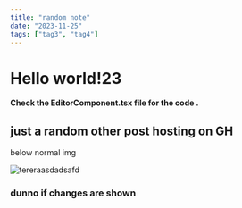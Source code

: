 ```yaml
---
title: "random note"
date: "2023-11-25"
tags: ["tag3", "tag4"]
---
```


# Hello world!23

**Check the EditorComponent.tsx file for the code .**

## just a random other post hosting on GH

<MyCustomImage src="https://raw.githubusercontent.com/J-Zet/cgps-content/main/images/3333.png" alt="some alt" />

below normal img

<img src="https://raw.githubusercontent.com/J-Zet/cgps-content/main/images/3333.png" alt='tereraasdadsafd' />

### dunno if changes are shown
